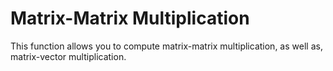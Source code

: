 Matrix-Matrix Multiplication
=============================
This function allows you to compute matrix-matrix multiplication, as well as,
matrix-vector multiplication.


<WorkedExample />
